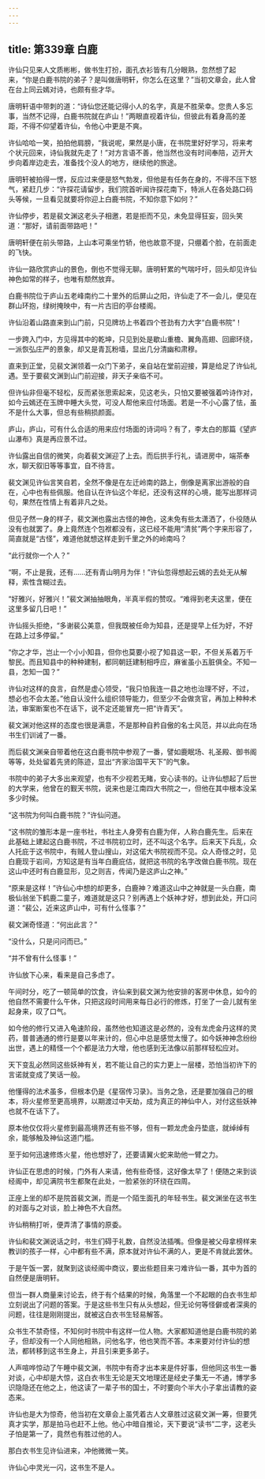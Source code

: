 ```yaml
---
---
---
```

title: 第339章 白鹿
---





许仙只见来人文质彬彬，做书生打扮，面孔衣衫皆有几分眼熟，忽然想了起来，“你是白鹿书院的弟子？是叫做唐明轩，你怎么在这里？”当初文章会，此人曾在台上同云嫣对诗，也颇有些才华。

唐明轩语中带刺的道：“诗仙您还能记得小人的名字，真是不胜荣幸。您贵人多忘事，当然不记得，白鹿书院就在庐山！”两眼直视着许仙，但彼此有着身高的差距，不得不仰望着许仙，令他心中更是不爽。

许仙哈哈一笑，拍拍他肩膀，“我说呢，果然是小唐，在书院里好好学习，将来考个状元回来，诗仙我就先走了！”对方言语不善，他当然也没有时间奉陪，迈开大步向着岸边走去，准备找个没人的地方，继续他的旅途。

唐明轩被拍得一愣，反应过来便是怒气勃发，但他是有任务在身的，不得不压下怒气，紧赶几步：“许探花请留步，我们院首听闻许探花南下，特派人在各处路口码头等候，一旦看见就要将你迎上白鹿书院，不知你意下如何？”

许仙停步，若是裴文渊这老头子相邀，若是拒而不见，未免显得狂妄，回头笑道：“那好，请前面带路吧！”

唐明轩便在前头带路，上山本可乘坐竹轿，他也故意不提，只绷着个脸，在前面走的飞快。

许仙一路欣赏庐山的景色，倒也不觉得无聊。唐明轩累的气喘吁吁，回头却见许仙神色如常的样子，也唯有颓然放弃。

白鹿书院位于庐山五老峰南约二十里外的后屏山之阳，许仙走了不一会儿，便见在群山环抱，绿树掩映中，有一片古旧的亭台楼阁。

许仙沿着山路直来到山门前，只见牌坊上书着四个苍劲有力大字“白鹿书院”！

一步跨入门中，方见得其中的乾坤，只见到处是歇山重檐、翼角高翅、回廊环绕，一派恢弘庄严的景象，却又是青瓦粉墙，显出几分清幽和肃穆。

直来到正堂，见裴文渊领着一众门下弟子，亲自站在堂前迎接，算是给足了许仙礼遇。至于要裴文渊到山门前迎接，非天子亲临不可。

但许仙非但毫不轻松，反而紧张思索起来，见这老头，只怕又要被强着吟诗作对，如今云嫣还在玉牌中睡大头觉，可没人帮他来应付场面。若是一不小心露了怯，虽不是什么大事，但总有些稍损颜面。

庐山，庐山，可有什么合适的用来应付场面的诗词吗？有了，李太白的那篇《望庐山瀑布》真是再应景不过。

许仙露出自信的微笑，向着裴文渊迎了上去。而后拱手行礼，请进房中，端茶奉水，聊天叙旧等等事宜，自不待言。

裴文渊见许仙言笑自若，全然不像是在左迁岭南的路上，倒像是离家出游般的自在，心中也有些佩服。他自认在许仙这个年纪，还没有这样的心境，能写出那样词句，果然在性情上有着非凡之处。

但见孑然一身的样子，裴文渊也露出古怪的神色，这未免有些太潇洒了，仆役随从没有也就罢了。身上竟然连个包袱都没有，这已经不能用“清贫”两个字来形容了，简直就是“古怪”，难道他就想这样走到千里之外的岭南吗？

“此行就你一个人？”

“啊，不止是我，还有……还有青山明月为伴！”许仙忽得想起云嫣的去处无从解释，索性含糊过去。

“好雅兴，好雅兴！”裴文渊抽抽眼角，半真半假的赞叹。“难得到老夫这里，便在这里多留几日吧！”

许仙摇头拒绝，“多谢裴公美意，但我既被任命为知县，还是提早上任为好，不好在路上过多停留。”

“你之才华，岂止一个小小知县，但你也莫要小视了知县这一职，不但关系着万千黎民。而且知县中的种种建制，都同朝廷建制相呼应，麻雀虽小五脏俱全。不知一县，怎知一国？”

许仙对这样的良言，自然是虚心领受，“我只怕我连一县之地也治理不好，不过，想必也不会太差。”他自认没什么组织领导能力，但至少不会做贪官，再加上种种术法，审案断案也不在话下，说不定还能冒充一把“许青天”。

裴文渊对他这样的态度也很是满意，不是那种自矜自傲的名士风范，并以此向在场书生们训诫了一番。

而后裴文渊亲自带着他在这白鹿书院中参观了一番，譬如鹿眠场、礼圣殿、御书阁等等，处处留着先贤的陈迹，显出“齐家治国平天下”的气象。

书院中的弟子大多出来观望，也有不少视若无睹，安心读书的。让许仙想起了后世的大学来，他曾在的觐天书院，说来也是江南四大书院之一，但他在其中根本没呆多少时候。

“这书院为何叫白鹿书院？”许仙问道。

“这书院的雏形本是一座书社，书社主人身旁有白鹿为伴，人称白鹿先生。后来在此基础上建起这白鹿书院，不过书院初立时，还不叫这个名字。后来天下兵乱，众人托庇于这书院中，有贼人登山搜山，对这偌大书院视而不见。众人奇怪之时，见白鹿现于岩间，方知这是有当年白鹿庇估，就把这书院的名字改做白鹿书院。现在这山中还时有白鹿显形，见之则吉，传闻乃是这庐山之神。”

“原来是这样！”许仙心中想的却更多，白鹿神？难道这山中之神就是一头白鹿，南极仙翁坐下鹤鹿二童子，难道就是这只？别再遇上个妖神才好，想到此处，开口问道：“裴公，近来这庐山中，可有什么怪事？”

裴文渊奇怪道：“何出此言？”

“没什么，只是问问而已。”

“并不曾有什么怪事！”

许仙放下心来，看来是自己多虑了。

午间时分，吃了一顿简单的饮食，许仙来到裴文渊为他安排的客房中休息，如今的他自然不需要什么午休，只把这段时间用来每日必行的修炼，打坐了一会儿就有坐起身来，叹了口气。

如今他的修行又进入龟速阶段，虽然他也知道这是必然的，没有龙虎金丹这样的灵药，普普通通的修行是要以年来计的，但心中总是感觉太慢了。如今妖神神念纷纷出世，遇上的精怪一个个都是法力大增，他也感到无法像以前那样轻松应对。

天下变乱必然同这些妖神有关，若不能让自己的实力更上一层楼，恐怕当初许下的言诺就变成了笑话一般。

他懂得的法术虽多，但根本仍是《星宿传习录》。当务之急，还是要加强自己的根本，将火星修至更高境界，以期渡过中天劫，成为真正的神仙中人，对付这些妖神也就不在话下了。

原本他仅仅将火星修到最高境界还有些不够，但有一颗龙虎金丹垫底，就绰绰有余，能够触及神仙这道门槛。

至于如何迅速修炼火星，他也想好了，还要请翼火蛇来助他一臂之力。

许仙正在思虑的时候，门外有人来请，他有些奇怪，这好像太早了！便随之来到谈经阁中，却见满院书生都聚在此处，一脸紧张的环绕在四周。

正座上坐的却不是院首裴文渊，而是一个陌生面孔的年轻书生。裴文渊坐在这书生的对面与之对谈，脸上神色不大自然。

许仙稍稍打听，便弄清了事情的原委。

许仙和裴文渊说话之时，书生们碍于礼数，自然没法插嘴。但像是被父母拿榜样来教训的孩子一样，心中都有些不满，原本就对许仙不满的人，更是不肯就此罢休。

于是午饭一罢，就聚到这谈经阁中商议，要出些题目来刁难许仙一番，其中为首的自然便是唐明轩。

但当一群人商量来讨论去，终于有个结果的时候，角落里一个不起眼的白衣书生却立刻说出了问题的答案。于是这些书生只有从头想起，但无论何等怪僻或者深奥的问题，往往是刚刚提出，就被这白衣书生轻易解答。

众书生不禁奇怪，不知何时书院中有这样一位人物。大家都知道他是白鹿书院的弟子，但却没有一个人同他相熟，问他名字，他也笑而不答。本来要对付许仙的想法，都转移到这书生身上，并且引来更多弟子。

人声喧哗惊动了午睡中裴文渊，书院中有奇才出本来是件好事，但他同这书生一番对谈，心中却是大惊，这白衣书生无论是天文地理还是经史子集无一不通，博学多识隐隐还在他之上，他这读了一辈子书的国士，不时要向个半大小子拿出请教的姿态来。

许仙也是大为惊奇，他当初在文章会上虽凭着古人文章胜过这裴文渊一筹，但要凭真才实学，那是拍马也赶不上他。他心中暗自推论，天下要说“读书”二字，这老头子怕是第一了，竟然也有胜过他的人。

那白衣书生见许仙进来，冲他微微一笑。

许仙心中灵光一闪，这书生不是人。